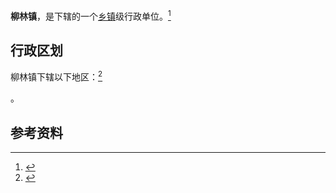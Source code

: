 {{中国乡级行政区|62/12/27/104/000}}

'''柳林镇'''，是{{PRC admin/fullname|62/12/27/104/000|3}}下辖的一个[[乡镇|乡镇]]级行政单位。<ref>{{PRC admin/ref sgc|{{PRC admin/parent|62/12/27/104/000}}}}</ref>

== 行政区划 ==

柳林镇下辖以下地区：<ref>{{PRC admin/ref sgc|62/12/27/104/000}}</ref>

{{PRC admin/children|62/12/27/104/000}}。

== 参考资料 ==

{{reflist}}

{{行政区划小作品}}
{{PRC admin/navcat|62/12/27/104/000}}